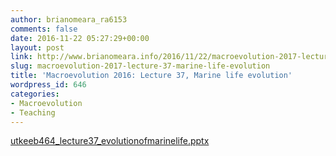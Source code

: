 ```yaml
---
author: brianomeara_ra6153
comments: false
date: 2016-11-22 05:27:29+00:00
layout: post
link: http://www.brianomeara.info/2016/11/22/macroevolution-2017-lecture-37-marine-life-evolution/
slug: macroevolution-2017-lecture-37-marine-life-evolution
title: 'Macroevolution 2016: Lecture 37, Marine life evolution'
wordpress_id: 646
categories:
- Macroevolution
- Teaching
---
```


[utkeeb464_lecture37_evolutionofmarinelife.pptx](http://brianomeara.info/wordpress_beta/wp-content/uploads/2016/12/UTKEEB464_Lecture37_EvolutionOfMarineLife.pptx)
